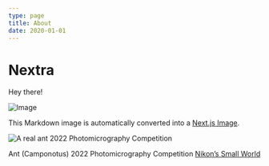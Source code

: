 ```yaml
---
type: page
title: About
date: 2020-01-01
---
```


# Nextra

Hey there!

![Image](../public/img.jpeg)

This Markdown image is automatically converted into a [Next.js Image](https://nextjs.org/docs/api-reference/next/image).


![A real ant](../public/Real_Ant.jpg)
2022 Photomicrography Competition

Ant (Camponotus)
2022 Photomicrography Competition
[Nikon’s Small World](https://www.nikonsmallworld.com/galleries/2022-photomicrography-competition/ant-camponotus)
